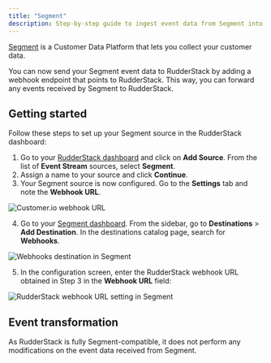 ```yaml
---
title: "Segment"
description: Step-by-step guide to ingest event data from Segment into RudderStack
---
```


[Segment](https://segment.com) is a Customer Data Platform that lets you collect your customer data.

You can now send your Segment event data to RudderStack by adding a webhook endpoint that points to RudderStack. This way, you can forward any events received by Segment to RudderStack.

## Getting started

Follow these steps to set up your Segment source in the RudderStack dashboard:

1. Go to your [RudderStack dashboard](https://app.rudderstack.com/) and click on **Add Source**. From the list of **Event Stream** sources, select **Segment**.
2. Assign a name to your source and click **Continue**.
3. Your Segment source is now configured. Go to the **Settings** tab and note the **Webhook URL**.

<img src="../../../assets/event-stream-sources/segment-webhook-url.png" alt="Customer.io webhook URL" />

4. Go to your [Segment dashboard](https://app.segment.com/workspaces). From the sidebar, go to **Destinations** > **Add Destination**. In the destinations catalog page, search for **Webhooks**.

<img src="../../../assets/event-stream-sources/segment-3.png" alt="Webhooks destination in Segment" />

5. In the configuration screen, enter the RudderStack webhook URL obtained in Step 3 in the **Webhook URL** field:

<img src="../../../assets/event-stream-sources/segment-4.png" alt="RudderStack webhook URL setting in Segment" />

## Event transformation

As RudderStack is fully Segment-compatible, it does not perform any modifications on the event data received from Segment.
